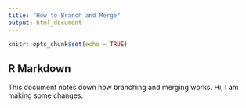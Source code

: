 ```yaml
---
title: "How to Branch and Merge"
output: html_document
---
```


```r
knitr::opts_chunk$set(echo = TRUE)
```

## R Markdown

This document notes down how branching and merging works. Hi, I am making some changes. 
